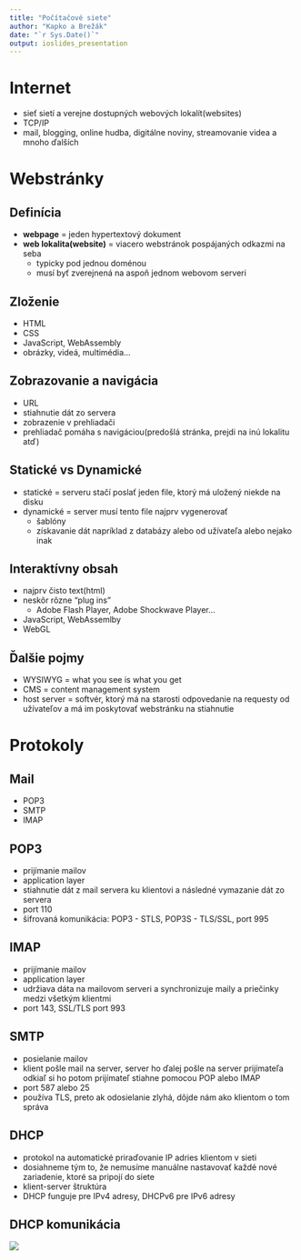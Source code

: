 ```yaml
---
title: "Počítačové siete"
author: "Kapko a Brežák"
date: "`r Sys.Date()`"
output: ioslides_presentation
---
```


# Internet
- sieť sietí a verejne dostupných webových lokalít(websites)
- TCP/IP
- mail, blogging, online hudba, digitálne noviny, streamovanie videa a mnoho ďalších

# Webstránky

## Definícia
- **webpage** = jeden hypertextový dokument
- **web lokalita(website)** = viacero webstránok pospájaných odkazmi na seba
    - typicky pod jednou doménou
    - musí byť zverejnená na aspoň jednom webovom serveri

## Zloženie
- HTML
- CSS
- JavaScript, WebAssembly
- obrázky, videá, multimédia...

## Zobrazovanie a navigácia
- URL
- stiahnutie dát zo servera
- zobrazenie v prehliadači
- prehliadač pomáha s navigáciou(predošlá stránka, prejdi na inú lokalitu atď)

## Statické vs Dynamické
- statické = serveru stačí poslať jeden file, ktorý má uložený niekde na disku
- dynamické = server musí tento file najprv vygenerovať
    - šablóny
    - získavanie dát napríklad z databázy alebo od užívateľa alebo nejako inak

## Interaktívny obsah
- najprv čisto text(html)
- neskôr rôzne "plug ins"
    - Adobe Flash Player, Adobe Shockwave Player...
- JavaScript, WebAssemlby
- WebGL

## Ďalšie pojmy
- WYSIWYG = what you see is what you get
- CMS = content management system
- host server = softvér, ktorý má na starosti odpovedanie na requesty od užívateľov a má im poskytovať webstránku na stiahnutie

# Protokoly

## Mail
- POP3
- SMTP
- IMAP

## POP3
- prijímanie mailov
- application layer
- stiahnutie dát z mail servera ku klientovi a následné vymazanie dát zo servera
- port 110
- šifrovaná komunikácia: POP3 - STLS, POP3S - TLS/SSL, port 995

## IMAP
- prijímanie mailov
- application layer
- udržiava dáta na mailovom serveri a synchronizuje maily a priečinky medzi všetkým klientmi
- port 143, SSL/TLS port 993

## SMTP
- posielanie mailov
- klient pošle mail na server, server ho ďalej pošle na server prijímateľa odkiaľ si ho potom prijímateľ stiahne pomocou POP alebo IMAP
- port 587 alebo 25
- používa TLS, preto ak odosielanie zlyhá, dôjde nám ako klientom o tom správa

## DHCP
- protokol na automatické priraďovanie IP adries klientom v sieti
- dosiahneme tým to, že nemusíme manuálne nastavovať každé nové zariadenie, ktoré sa pripojí do siete
- klient-server štruktúra
- DHCP funguje pre IPv4 adresy, DHCPv6 pre IPv6 adresy

## DHCP komunikácia
![](https://i.pinimg.com/originals/a1/b5/6f/a1b56f30e02aabe10ab3758bbdfd5b2c.jpg)
